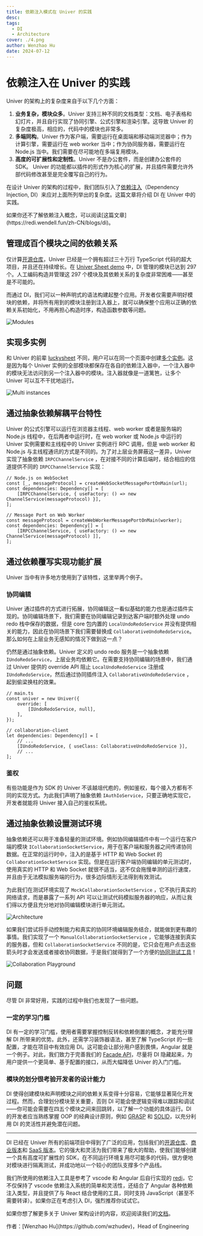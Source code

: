 ```yaml
---
title: 依赖注入模式在 Univer 的实践
desc:
tags:
  - DI
  - Architecture
cover: ./4.png
author: Wenzhao Hu
date: 2024-07-12
---
```


# 依赖注入在 Univer 的实践


Univer 的架构上的复杂度来自于以下几个方面：

1. **业务复杂，模块众多**。Univer 支持三种不同的文档类型：文档、电子表格和幻灯片，并且自行实现了协同引擎、公式引擎和渲染引擎。这导致 Univer 的复杂度极高，相应的，代码中的模块也非常多。
2. **多端同构**。Univer 作为客户端，需要运行在桌面端和移动端浏览器中；作为计算引擎，需要运行在 web worker 当中；作为协同服务器，需要运行在 Node.js 当中。我们需要在尽可能地在多端复用模块。
3. **高度的可扩展性和定制性**。Univer 不是办公套件，而是创建办公套件的 SDK。 Univer 的功能都以插件的形式作为核心的扩展，并且插件需要允许外部代码修改甚至是完全覆写自己的行为。

在设计 Univer 的架构的过程中，我们团队引入了[依赖注入](https://zh.wikipedia.org/wiki/%E4%BE%9D%E8%B5%96%E6%B3%A8%E5%85%A5)（Dependency Injection, DI）来应对上面所列举出的复杂度。这篇文章将介绍 DI 在 Univer 中的实践。

<Callout>
如果你还不了解依赖注入概念，可以阅读[这篇文章](https://redi.wendell.fun/zh-CN/blogs/di)。
</Callout>

## 管理成百个模块之间的依赖关系

仅计算[开源仓库](https://github.com/dream-num/univer)，Univer 已经是一个拥有超过三十万行 TypeScript 代码的超大项目，并且还在持续增长。在 [Univer Sheet demo](https://univer.ai/examples/sheets) 中，DI 管理的模块已达到 297 个。人工编码构造并管理这 297 个模块及其依赖关系的复杂度非常困难——甚至是不可能的。

而通过 DI，我们可以一种声明式的语法构建起整个应用。开发者仅需要声明好模块的依赖，并将所有用到的模块注册到注入器上，就可以确保整个应用以正确的依赖关系初始化，不用再担心构造时序，构造函数参数等问题。

![Modules](./di/0.png)

## 实现多实例

和 Univer 的前辈 [luckysheet](https://github.com/dream-num/Luckysheet) 不同，用户可以在同一个页面中创建[多个实例](https://univer.ai/examples/sheets-multi)。这是因为每个 Univer 实例的全部模块都保存在各自的依赖注入器中，一个注入器中的模块无法访问到另一个注入器中的模块。注入器就像是一道篱笆，让多个 Univer 可以互不干扰地运行。

![Multi instances](./di/1.png)

## 通过抽象依赖解耦平台特性

Univer 的公式引擎可以运行在浏览器主线程、web worker 或者是服务端的 Node.js 线程中，在后两者中运行时，在 web worker 或 Node.js 中运行的 Univer 实例需要和主线程中的 Univer 实例进行 RPC 调用，但是 web worker 和 Node.js 与主线程通讯的方式是不同的。为了对上层业务屏蔽这一差异，Univer 实现了抽象依赖 `IRPCChannelService` ，在对接不同的计算后端时，结合相应的信道提供不同的 `IRPCChannelService` 实现：

```tsx
// Node.js on WebSocket
const [_, messageProtocol] = createWebSocketMessagePortOnMain(url);
const dependencies: Dependency[] = [
    [IRPCChannelService, { useFactory: () => new ChannelService(messageProtocol) }],
];

// Message Port on Web Worker
const messageProtocol = createWebWorkerMessagePortOnMain(worker);
const dependencies: Dependency[] = [
    [IRPCChannelService, { useFactory: () => new ChannelService(messageProtocol) ]],
];
```

## 通过依赖覆写实现功能扩展

Univer 当中有许多地方使用到了该特性，这里举两个例子。

### 协同编辑

Univer 通过插件的方式进行拓展，协同编辑这一看似基础的能力也是通过插件实现的。协同编辑场景下，我们需要在协同编辑记录到达客户端时额外处理 undo redo 栈中保存的数据，但是 core 包内置的 `LocalUndoRedoService` 并没有提供相关的能力，因此在协同场景下我们需要替换成 `CollaborativeUndoRedoService`。那么如何在上层业务无感知的情况下做到这一点？

仍然是通过抽象依赖。Univer 定义的 undo redo 服务是一个抽象依赖 `IUndoRedoService`，上层业务均依赖它。在需要支持协同编辑的场景中，我们通过 Univer 提供的 override API 阻止 `LocalUndoRedoService` 注册成 `IUndoRedoService`，然后通过协同插件注入 `CollaborativeUndoRedoService` ，起到偷梁换柱的效果。

```tsx
// main.ts
const univer = new Univer({
    override: [
        [IUndoRedoService, null],
    ],
});

// collaboration-client
let dependencies: Dependency[] = [
    // ...
    [IUndoRedoService, { useClass: CollaborativeUndoRedoService }],
    // ...
];
```

### 鉴权

有些功能是作为 SDK 的 Univer 不该越俎代庖的，例如鉴权，每个接入方都有不同的实现方式。为此我们声明了抽象依赖 `IAuthIoService`，只要正确地实现它，开发者就能将 Univer 接入自己的鉴权系统。

## 通过抽象依赖设置测试环境

抽象依赖还可以用于准备轻量的测试环境。例如协同编辑插件中有一个运行在客户端的模块 `ICollaborationSocketService`，用于在客户端和服务器之间传递协同数据。在正常的运行时中，注入的是基于 HTTP 和 Web Socket 的 `CollaborationSocketService` 实现。但是在运行客户端协同编辑的单元测试时，使用真实的 HTTP 和 Web Socket 就很不适当，这不仅会拖慢单测的运行速度，并且由于无法模拟服务端的行为，很多边际情形无法得到有效测试。

为此我们在测试环境实现了 `MockCollaborationSocketService` ，它不执行真实的网络请求，而是暴露了一系列 API 可以让测试代码模拟服务器的响应，从而让我们得以方便且充分地对协同编辑模块进行单元测试。

![Architecture](./di/2.png)

如果我们尝试将手动控制能力和真实的协同环境编辑服务结合，就能做到更有趣的事情。我们实现了一个 `ManualCollaborationSocketService` ，它能够连接到真实的服务器，但和 `CollaborationSocketService` 不同的是，它只会在用户点击这些箭头时才会发送或者接收协同数据，于是我们就得到了一个方便的[协同测试工具](https://univer.ai/pro/examples/sheets-collaboration-playground?unit=rA6uCSvKSUuGMq2lOm5Mwg&type=2&subunit=kYrr5Ggs7PSIez4bWWf00)！

![Collaboration Playground](./di/3.png)

## 问题

尽管 DI 非常好用，实践的过程中我们也发现了一些问题。

### 一定的学习门槛

DI 有一定的学习门槛，使用者需要掌握控制反转和依赖倒置的概念，才能充分理解 DI 所带来的优势。此外，还需学习装饰器语法，甚至了解 TypeScript 的一些配置，才能在项目中有效应用 DI。这可能会让部分用户感到畏惧，Angular 就是一个例子。对此，我们致力于完善我们的 [Facade API](https://univer.ai/zh-CN/guides/sheet/getting-started/facade)，尽量将 DI 隐藏起来，为用户提供一个更简单、基于配置的接口，从而大幅降低 Univer 的入门门槛。

### 模块的划分很考验开发者的设计能力

DI 使得创建模块和声明模块之间的依赖关系变得十分容易，它能够显著简化开发过程。然而，合理划分模块至关重要，否则 DI 可能会使逻辑变得难以跟踪和调试——你可能会需要在四五个模块之间来回跳转，以了解一个功能的具体运行。DI 的开发者应当熟练掌握 OOP 的经典设计原则，例如 [GRASP](https://en.wikipedia.org/wiki/GRASP_(object-oriented_design)) 和 [SOLID](https://www.digitalocean.com/community/conceptual-articles/s-o-l-i-d-the-first-five-principles-of-object-oriented-design)，以充分利用 DI 的灵活性并避免潜在问题。

---

DI 已经在 Univer 所有的前端项目中得到了广泛的应用，包括我们的[开源仓库](https://github.com/dream-num/univer)、[商业版本](https://univer.ai/)和 [SaaS 版本](https://space.univer.ai/)。它的强大和灵活为我们带来了极大的帮助，使我们能够创建一个具有高度可扩展性的 SDK，在不同运行环境复用尽可能多的代码，很方便地对模块进行隔离测试，并成功地以一个较小的团队支撑多个产品线。

我们所使用的依赖注入工具是参考了 vscode 和 Angular 后自行实现的 [redi](https://www.notion.so/991adceb8bb244278e9897588d639aff?pvs=21)，它不仅保持了 vscode 依赖注入系统的简单和灵活性，还结合了 Angular 各种依赖注入类型，并且提供了与 React 结合使用的工具，同时支持 JavaScript（甚至不需要转译）。如果你正在考虑引入 DI，强烈推荐你试试它。

如果你想了解更多关于 Univer 架构设计的内容，欢迎阅读我们的[文档](https://univer.ai/zh-CN/guides/sheet/architecture/univer)。

<p className="text-gray-500 text-sm mt-8">作者：[Wenzhao Hu](https://github.com/wzhudev)，Head of Engineering</p>